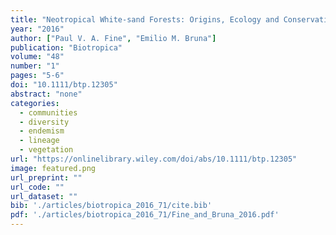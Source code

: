 ```yaml
---
title: "Neotropical White-sand Forests: Origins, Ecology and Conservation of a Unique Rain Forest Environment"
year: "2016"
author: ["Paul V. A. Fine", "Emilio M. Bruna"]
publication: "Biotropica"
volume: "48"
number: "1"
pages: "5-6"
doi: "10.1111/btp.12305"
abstract: "none"
categories: 
  - communities
  - diversity
  - endemism
  - lineage
  - vegetation
url: "https://onlinelibrary.wiley.com/doi/abs/10.1111/btp.12305"
image: featured.png
url_preprint: ""
url_code: ""
url_dataset: ""
bib: './articles/biotropica_2016_71/cite.bib'
pdf: './articles/biotropica_2016_71/Fine_and_Bruna_2016.pdf'
---
```

